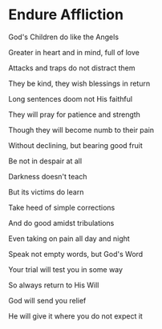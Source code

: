 # Endure Affliction

God's Children do like the Angels

Greater in heart and in mind, full of love

Attacks and traps do not distract them

They be kind, they wish blessings in return

Long sentences doom not His faithful

They will pray for patience and strength

Though they will become numb to their pain

Without declining, but bearing good fruit

Be not in despair at all

Darkness doesn't teach

But its victims do learn

Take heed of simple corrections

And do good amidst tribulations

Even taking on pain all day and night

Speak not empty words, but God's Word

Your trial will test you in some way

So always return to His Will

God will send you relief

He will give it where you do not expect it
